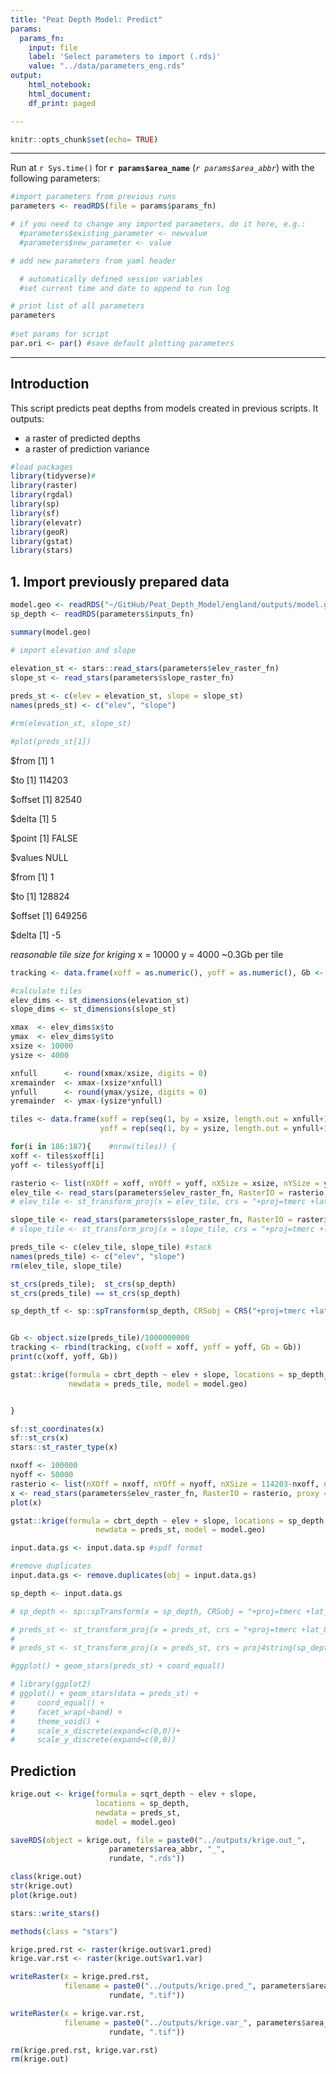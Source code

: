 ```yaml
---
title: "Peat Depth Model: Predict"
params:
  params_fn: 
    input: file
    label: 'Select parameters to import (.rds)'
    value: "../data/parameters_eng.rds"
output:
    html_notebook:
    html_document:
    df_print: paged

---
```


```r
knitr::opts_chunk$set(echo= TRUE)
```

-------  

Run at `r Sys.time()` for **`r params$area_name`** (*`r params$area_abbr`*) with the following parameters: 

```r
#import parameters from previous runs
parameters <- readRDS(file = params$params_fn)

# if you need to change any imported parameters, do it here, e.g.: 
  #parameters$existing_parameter <- newvalue
  #parameters$new_parameter <- value

# add new parameters from yaml header

  # automatically defined session variables 
  #set current time and date to append to run log 

# print list of all parameters
parameters
  
#set params for script
par.ori <- par() #save default plotting parameters


```


-------    

## Introduction

This script predicts peat depths from models created in previous scripts.  It outputs:   

*   a raster of predicted depths
*   a raster of prediction variance



```r
#load packages
library(tidyverse)#
library(raster)
library(rgdal)
library(sp)
library(sf)
library(elevatr)
library(geoR)
library(gstat)
library(stars)
```
## 1. Import previously prepared data

```r
model.geo <- readRDS("~/GitHub/Peat_Depth_Model/england/outputs/model.geo_eng_run_20200823-1202.rds")
sp_depth <- readRDS(parameters$inputs_fn)
```

```r
summary(model.geo)
```


```r
# import elevation and slope

elevation_st <- stars::read_stars(parameters$elev_raster_fn)
slope_st <- read_stars(parameters$slope_raster_fn)
 
preds_st <- c(elev = elevation_st, slope = slope_st)
names(preds_st) <- c("elev", "slope")

#rm(elevation_st, slope_st)

#plot(preds_st[1])

```

$from
[1] 1

$to
[1] 114203

$offset
[1] 82540

$delta
[1] 5


$point
[1] FALSE

$values
NULL

$from
[1] 1

$to
[1] 128824

$offset
[1] 649256

$delta
[1] -5

*reasonable tile size for kriging*
x = 10000
y = 4000
~0.3Gb per tile

```r
tracking <- data.frame(xoff = as.numeric(), yoff = as.numeric(), Gb <- as.character())

#calculate tiles
elev_dims <- st_dimensions(elevation_st)
slope_dims <- st_dimensions(slope_st)

xmax  <- elev_dims$x$to
ymax  <- elev_dims$y$to
xsize <- 10000
ysize <- 4000

xnfull      <- round(xmax/xsize, digits = 0) 
xremainder  <- xmax-(xsize*xnfull)
ynfull      <- round(ymax/ysize, digits = 0) 
yremainder  <- ymax-(ysize*ynfull)

tiles <- data.frame(xoff = rep(seq(1, by = xsize, length.out = xnfull+1), ynfull+1), 
                    yoff = rep(seq(1, by = ysize, length.out = ynfull+1), each = xnfull+1))

for(i in 186:187){    #nrow(tiles)) {
xoff <- tiles$xoff[i] 
yoff <- tiles$yoff[i]

rasterio <- list(nXOff = xoff, nYOff = yoff, nXSize = xsize, nYSize = ysize, bands = c(1))
elev_tile <- read_stars(parameters$elev_raster_fn, RasterIO = rasterio, proxy = F, quiet = F)
# elev_tile <- st_transform_proj(x = elev_tile, crs = "+proj=tmerc +lat_0=49 +lon_0=-2 +k=0.9996012717 +x_0=400000 +y_0=-100000 +ellps=airy +towgs84=446.448,-125.157,542.06,0.1502,0.247,0.8421,-20.48939999999 +units=m +no_defs")

slope_tile <- read_stars(parameters$slope_raster_fn, RasterIO = rasterio, proxy = F, quiet = F)
# slope_tile <- st_transform_proj(x = slope_tile, crs = "+proj=tmerc +lat_0=49 +lon_0=-2 +k=0.9996012717 +x_0=400000 +y_0=-100000 +ellps=airy +towgs84=446.448,-125.157,542.06,0.1502,0.247,0.8421,-20.48939999999 +units=m +no_defs")

preds_tile <- c(elev_tile, slope_tile) #stack
names(preds_tile) <- c("elev", "slope")
rm(elev_tile, slope_tile)

st_crs(preds_tile);  st_crs(sp_depth)
st_crs(preds_tile) == st_crs(sp_depth)

sp_depth_tf <- sp::spTransform(sp_depth, CRSobj = CRS("+proj=tmerc +lat_0=49 +lon_0=-2 +k=0.9996012717 +x_0=400000 +y_0=-100000 +ellps=airy +towgs84=446.448,-125.157,542.06,0.1502,0.247,0.8421,-20.48939999999 +units=m +no_defs"))


Gb <- object.size(preds_tile)/1000000000
tracking <- rbind(tracking, c(xoff = xoff, yoff = yoff, Gb = Gb))
print(c(xoff, yoff, Gb))

gstat::krige(formula = cbrt_depth ~ elev + slope, locations = sp_depth_tf,
             newdata = preds_tile, model = model.geo)


}


```


```r
sf::st_coordinates(x)
sf::st_crs(x)
stars::st_raster_type(x)
```






```r
nxoff <- 100000
nyoff <- 50000
rasterio <- list(nXOff = nxoff, nYOff = nyoff, nXSize = 114203-nxoff, nYSize = 128824-nyoff, bands = c(1))
x <- read_stars(parameters$elev_raster_fn, RasterIO = rasterio, proxy = T, quiet = F)
plot(x)
```



```r
gstat::krige(formula = cbrt_depth ~ elev + slope, locations = sp_depth, 
                   newdata = preds_st, model = model.geo)
```






```r
input.data.gs <- input.data.sp #spdf format

#remove duplicates 
input.data.gs <- remove.duplicates(obj = input.data.gs)

sp_depth <- input.data.gs

```





```r
# sp_depth <- sp::spTransform(x = sp_depth, CRSobj = "+proj=tmerc +lat_0=49 +lon_0=-2 +k=0.9996012717 +x_0=400000 +y_0=-100000 +a=6377563.396 +rf=299.324975315035 +towgs84=446.448,-125.157,542.06,0.1502,0.247,0.8421,-20.48939999999 +units=m +no_defs")
```


```r
# preds_st <- st_transform_proj(x = preds_st, crs = "+proj=tmerc +lat_0=49 +lon_0=-2 +k=0.9996012717 +x_0=400000 +y_0=-100000 +ellps=airy +towgs84=446.448,-125.157,542.06,0.1502,0.247,0.8421,-20.48939999999 +units=m +no_defs")
# 
# preds_st <- st_transform_proj(x = preds_st, crs = proj4string(sp_depth))
```

```r
#ggplot() + geom_stars(preds_st) + coord_equal()
```

```r
# library(ggplot2)
# ggplot() + geom_stars(data = preds_st) +
#     coord_equal() +
#     facet_wrap(~band) +
#     theme_void() +
#     scale_x_discrete(expand=c(0,0))+
#     scale_y_discrete(expand=c(0,0))
```



## Prediction


```r
krige.out <- krige(formula = sqrt_depth ~ elev + slope, 
                   locations = sp_depth,
                   newdata = preds_st,
                   model = model.geo)
```

```r
saveRDS(object = krige.out, file = paste0("../outputs/krige.out_", 
                      parameters$area_abbr, "_",
                      rundate, ".rds"))
```


```r
class(krige.out)
str(krige.out)
plot(krige.out)
```

```r
stars::write_stars()

methods(class = "stars")
```

```r
krige.pred.rst <- raster(krige.out$var1.pred)
krige.var.rst <- raster(krige.out$var1.var)

writeRaster(x = krige.pred.rst, 
            filename = paste0("../outputs/krige.pred_", parameters$area_abbr, "_",
                      rundate, ".tif"))

writeRaster(x = krige.var.rst, 
            filename = paste0("../outputs/krige.var_", parameters$area_abbr, "_",
                      rundate, ".tif"))

rm(krige.pred.rst, krige.var.rst)
rm(krige.out)

```







